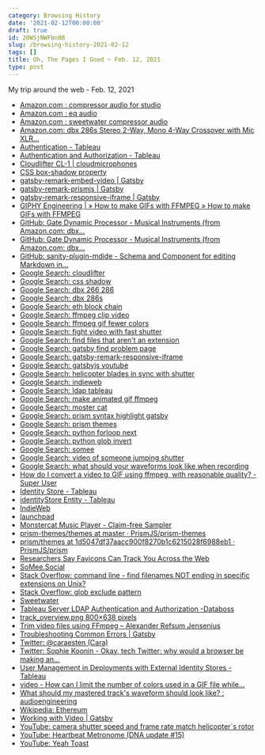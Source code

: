 ```yaml
---
category: Browsing History
date: '2021-02-12T00:00:00'
draft: true
id: 20WSjNWFbn0B
slug: /browsing-history-2021-02-12
tags: []
title: Oh, The Pages I Goed ~ Feb. 12, 2021
type: post
---
```


My trip around the web - Feb. 12, 2021

- [Amazon.com : compressor audio for studio](https://www.amazon.com/s?k=compressor+audio+for+studio&crid=2D0OMURATC7NZ&sprefix=compressor+audio%2Caps%2C179&ref=nb_sb_ss_ts-doa-p_3_16)
- [Amazon.com : eq audio](https://www.amazon.com/s?k=eq+audio&ref=nb_sb_noss_1)
- [Amazon.com : sweetwater compressor audio](https://www.amazon.com/s?k=sweetwater+compressor+audio&ref=nb_sb_noss)
- [Amazon.com: dbx 286s Stereo 2-Way, Mono 4-Way Crossover with Mic XLR...](https://www.amazon.com/dbx-286s-Microphone-Channel-Processor/dp/B004LWH79A)
- [Authentication - Tableau](https://help.tableau.com/current/server/en-us/security_auth.htm)
- [Authentication and Authorization - Tableau](https://help.tableau.com/current/blueprint/en-us/bp_authentication_authorization.htm)
- [Cloudlifter CL-1 | cloudmicrophones](https://www.cloudmicrophones.com/cloudlifter-cl-1)
- [CSS box-shadow property](https://www.w3schools.com/cssref/css3_pr_box-shadow.asp)
- [gatsby-remark-embed-video | Gatsby](https://www.gatsbyjs.com/plugins/gatsby-remark-embed-video/?=video)
- [gatsby-remark-prismjs | Gatsby](https://www.gatsbyjs.com/plugins/gatsby-remark-prismjs/)
- [gatsby-remark-responsive-iframe | Gatsby](https://www.gatsbyjs.com/plugins/gatsby-remark-responsive-iframe/)
- [GIPHY Engineering | » How to make GIFs with FFMPEG » How to make GIFs with FFMPEG](https://engineering.giphy.com/how-to-make-gifs-with-ffmpeg/)
- [GitHub: Gate Dynamic Processor - Musical Instruments (from Amazon.com: dbx...](https://www.amazon.com/dbx-266xs-Professional-Compressor-Processor/dp/B004NDFRVC/ref=sr_1_2?crid=2D0OMURATC7NZ&dchild=1&keywords=compressor%2Baudio%2Bfor%2Bstudio&qid=1613108958&sprefix=compressor%2Baudio%2Caps%2C179&sr=8-2&th=1)
- [GitHub: Gate Dynamic Processor - Musical Instruments (from Amazon.com: dbx...](https://www.amazon.com/dbx-266xs-Professional-Compressor-Processor/dp/B004NDFRVC/ref=pd_lpo_267_t_0/134-0963320-4195424?_encoding=UTF8&pd_rd_i=B004NDFRVC&pd_rd_r=9f20a199-49d1-41a1-9295-2d1b059ed0b0&pd_rd_w=FowbO&pd_rd_wg=LkOvq&pf_rd_p=16b28406-aa34-451d-8a2e-b3930ada000c&pf_rd_r=D1BRP9P5TZV5Y1EE99PJ&refRID=D1BRP9P5TZV5Y1EE99PJ&th=1)
- [GitHub: sanity-plugin-mdide - Schema and Component for editing Markdown in...](https://github.com/atilafassina/sanity-plugin-mdide)
- [Google Search: cloudlifter](https://www.google.com/search?client=safari&rls=en&q=cloudlifter&ie=UTF-8&oe=UTF-8)
- [Google Search: css shadow](https://www.google.com/search?client=safari&rls=en&q=css+shadow&ie=UTF-8&oe=UTF-8)
- [Google Search: dbx 266 286](https://www.google.com/search?client=safari&rls=en&q=dbx+266+286&ie=UTF-8&oe=UTF-8)
- [Google Search: dbx 286s](https://www.google.com/search?client=safari&rls=en&q=dbx+286s&ie=UTF-8&oe=UTF-8)
- [Google Search: eth block chain](https://www.google.com/search?client=safari&rls=en&q=eth+block+chain&ie=UTF-8&oe=UTF-8)
- [Google Search: ffmpeg clip video](https://www.google.com/search?client=safari&rls=en&q=ffmpeg+clip+video&ie=UTF-8&oe=UTF-8)
- [Google Search: ffmpeg gif fewer colors](https://www.google.com/search?client=safari&rls=en&q=ffmpeg+gif+fewer+colors&ie=UTF-8&oe=UTF-8)
- [Google Search: fight video with fast shutter](https://www.google.com/search?q=fight+video+with+fast+shutter&newwindow=1&client=safari&rls=en&tbm=vid&ei=BhInYO7ROPmcwbkP0ueF0Ao&start=50&sa=N&ved=0ahUKEwju7MjWwuXuAhV5TjABHdJzAao4KBDw0wMInwE&biw=2258&bih=1140&dpr=2)
- [Google Search: find files that aren't an extension](https://www.google.com/search?client=safari&rls=en&q=find+files+that+aren%27t+an+extension&ie=UTF-8&oe=UTF-8)
- [Google Search: gatsby find problem page](https://www.google.com/search?client=safari&rls=en&q=gatsby+find+problem+page&ie=UTF-8&oe=UTF-8)
- [Google Search: gatsby-remark-responsive-iframe](https://www.google.com/search?client=safari&rls=en&q=gatsby-remark-responsive-iframe&ie=UTF-8&oe=UTF-8)
- [Google Search: gatsbyjs youtube](https://www.google.com/search?newwindow=1&client=safari&rls=en&ei=JDYnYPTTG_iUwbkP3emx0Ao&q=gatsbyjs+youtube&oq=gatsbyjs+youtube&gs_lcp=Cgdnd3Mtd2l6EAMyAggAOgcIABCwAxBDOgkIABCwAxAHEB46BQgAELADUMctWKUuYM8yaAJwAHgAgAG3AYgB-gKSAQMxLjKYAQCgAQGqAQdnd3Mtd2l6yAEKwAEB&sclient=gws-wiz&ved=0ahUKEwj09ZaP5eXuAhV4SjABHd10DKoQ4dUDCAw&uact=5)
- [Google Search: helicopter blades in sync with shutter](https://www.google.com/search?client=safari&rls=en&q=helicopter+blades+in+sync+with+shutter&ie=UTF-8&oe=UTF-8)
- [Google Search: indieweb](https://www.google.com/search?client=safari&rls=en&q=indieweb&ie=UTF-8&oe=UTF-8)
- [Google Search: ldap tableau](https://www.google.com/search?client=safari&rls=en&q=ldap+tableau&ie=UTF-8&oe=UTF-8)
- [Google Search: make animated gif ffmpeg](https://www.google.com/search?client=safari&rls=en&q=make+animated+gif+ffmpeg&ie=UTF-8&oe=UTF-8)
- [Google Search: moster cat](https://www.google.com/search?client=safari&rls=en&q=moster+cat&ie=UTF-8&oe=UTF-8)
- [Google Search: prism syntax highlight gatsby](https://www.google.com/search?client=safari&rls=en&q=prism+syntax+highlight+gatsby&ie=UTF-8&oe=UTF-8)
- [Google Search: prism themes](https://www.google.com/search?client=safari&rls=en&q=prism+themes&ie=UTF-8&oe=UTF-8)
- [Google Search: python forloop next](https://www.google.com/search?client=safari&rls=en&q=python+forloop+next&ie=UTF-8&oe=UTF-8)
- [Google Search: python glob invert](https://www.google.com/search?client=safari&rls=en&q=python+glob+invert&ie=UTF-8&oe=UTF-8)
- [Google Search: somee](https://www.google.com/search?client=safari&rls=en&q=somee&ie=UTF-8&oe=UTF-8)
- [Google Search: video of someone jumping shutter](https://www.google.com/search?newwindow=1&client=safari&rls=en&ei=fREnYMTMDpqKwbkPxpmm0Ao&q=video+of+someone+jumping+shutter&oq=video+of+someone+jumping+shutter&gs_lcp=Cgdnd3Mtd2l6EAMyBwgAEEcQsAMyBwgAEEcQsAMyBwgAEEcQsAMyBwgAEEcQsAMyBwgAEEcQsAMyBwgAEEcQsAMyBwgAEEcQsAMyBwgAEEcQsANQAFgAYO0waAFwAngAgAGAAYgBgAGSAQMwLjGYAQCqAQdnd3Mtd2l6yAEIwAEB&sclient=gws-wiz&ved=0ahUKEwiE__SUwuXuAhUaRTABHcaMCaoQ4dUDCAw&uact=5)
- [Google Search: what should your waveforms look like when recording](https://www.google.com/search?newwindow=1&client=safari&rls=en&ei=bxwmYMymOZKE5wKJl4O4CA&q=what+should+your+waveforms+look+like+when+recording&oq=what+should+your+waveforms+look+like+when+recor&gs_lcp=Cgdnd3Mtd2l6EAMYADIHCCEQChCgATIHCCEQChCgAToHCAAQRxCwAzoICAAQFhAKEB46BQgAEIYDOgUIIRCgAToFCCEQqwJQtCxYijhgi0JoAXACeACAAbABiAGQCZIBBDExLjGYAQCgAQGqAQdnd3Mtd2l6yAEIwAEB&sclient=gws-wiz)
- [How do I convert a video to GIF using ffmpeg, with reasonable quality? - Super User](https://superuser.com/questions/556029/how-do-i-convert-a-video-to-gif-using-ffmpeg-with-reasonable-quality)
- [Identity Store - Tableau](https://help.tableau.com/current/server-linux/en-us/plan_identity_store.htm)
- [identityStore Entity - Tableau](https://help.tableau.com/current/server-linux/en-us/entity_identity_store.htm#LDAP)
- [IndieWeb](https://indieweb.org/)
- [launchpad](https://www.google.com/search?client=safari&rls=en&q=yeah+toast&ie=UTF-8&oe=UTF-8)
- [Monstercat Music Player - Claim-free Sampler](https://www.monstercat.com/player)
- [prism-themes/themes at master · PrismJS/prism-themes](https://github.com/PrismJS/prism-themes/tree/master/themes)
- [prism/themes at 1d5047df37aacc900f8270b1c6215028f6988eb1 · PrismJS/prism](https://github.com/PrismJS/prism/tree/1d5047df37aacc900f8270b1c6215028f6988eb1/themes)
- [Researchers Say Favicons Can Track You Across the Web](https://gizmodo.com/favicons-could-be-the-supercookie-that-tracks-you-every-1846229089)
- [SoMee.Social](https://somee.social/#)
- [Stack Overflow: command line - find filenames NOT ending in specific extensions on Unix?](https://stackoverflow.com/questions/1341467/find-filenames-not-ending-in-specific-extensions-on-unix)
- [Stack Overflow: glob exclude pattern](https://stackoverflow.com/questions/20638040/glob-exclude-pattern)
- [Sweetwater](https://www.sweetwater.com/)
- [Tableau Server LDAP Authentication and Authorization -Databoss](https://databoss.starschema.net/tableau-server-ldap-authentication-and-authorization/)
- [track_overview.png 800×638 pixels](http://recordinghacks.com/wp-content/uploads/2008/12/track_overview.png)
- [Trim video files using FFmpeg – Alexander Refsum Jensenius](https://www.arj.no/2018/05/18/trimvideo/)
- [Troubleshooting Common Errors | Gatsby](https://www.gatsbyjs.com/docs/how-to/local-development/troubleshooting-common-errors/)
- [Twitter: @caraesten (Cara)](https://twitter.com/caraesten)
- [Twitter: Sophie Koonin - Okay, tech Twitter: why would a browser be making an...](https://twitter.com/type__error/status/1360171377509208070)
- [User Management in Deployments with External Identity Stores - Tableau](https://help.tableau.com/current/server/en-us/users_manage_ad.htm)
- [video - How can I limit the number of colors used in a GIF file while...](https://superuser.com/questions/1571858/how-can-i-limit-the-number-of-colors-used-in-a-gif-file-while-converting-a-mp4-t)
- [What should my mastered track's waveform should look like? : audioengineering](https://www.reddit.com/r/audioengineering/comments/695zns/what_should_my_mastered_tracks_waveform_should/)
- [Wikipedia: Ethereum](https://en.wikipedia.org/wiki/Ethereum)
- [Working with Video | Gatsby](https://www.gatsbyjs.com/docs/how-to/images-and-media/working-with-video/)
- [YouTube: camera shutter speed and frame rate match helicopter`s rotor](https://www.youtube.com/watch?v=yr3ngmRuGUc)
- [YouTube: Heartbeat Metronome (DNA update #15)](https://www.youtube.com/watch?v=AJ6FNQkNZTA)
- [YouTube: Yeah Toast](https://www.youtube.com/watch?v=c0NdwzdOLkE)